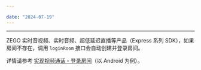 ```yaml
---

date: "2024-07-19"
---
```


<Title>Express 如何创建房间？</Title>



---

ZEGO 实时音视频、实时音频、超低延迟直播等产品（Express 系列 SDK），如果房间不存在，调用 `loginRoom` 接口会自动创建并登录房间。

详情请参考 [实现视频通话 - 登录房间](/real-time-video-android-java/quick-start/implementing-video-call#登录房间)（以 Android 为例）。
